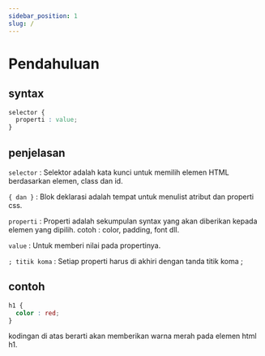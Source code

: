 ```yaml
---
sidebar_position: 1
slug: /
---
```


# Pendahuluan

## syntax

```css
selector {
  properti : value;
}
```

## penjelasan
`selector` : Selektor adalah kata kunci untuk memilih elemen HTML berdasarkan elemen, class dan id.

`{ dan }` : Blok deklarasi adalah tempat untuk menulist atribut dan properti css.

`properti` : Properti adalah sekumpulan syntax yang akan diberikan kepada elemen yang dipilih. cotoh : color, padding, font dll.

`value` : Untuk memberi nilai pada propertinya.

`; titik koma` : Setiap properti harus di akhiri dengan tanda titik koma ;

## contoh

```css
h1 {
  color : red;
}
```
kodingan di atas berarti akan memberikan warna merah pada elemen html h1.
